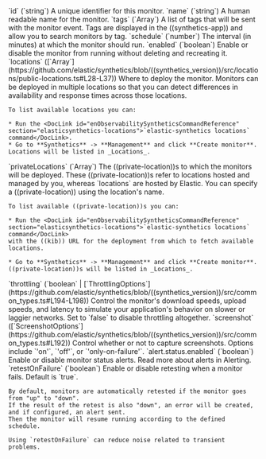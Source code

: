 
<DocDefList>
  <DocDefTerm>
    `id` (`string`)
  </DocDefTerm>
  <DocDefDescription>
    A unique identifier for this monitor.
  </DocDefDescription>

  <DocDefTerm>
    `name` (`string`)
  </DocDefTerm>
  <DocDefDescription>
    A human readable name for the monitor.
  </DocDefDescription>

  <DocDefTerm>
    `tags` (`Array<string>`)
  </DocDefTerm>
  <DocDefDescription>
    A list of tags that will be sent with the monitor event. Tags are displayed in the ((synthetics-app)) and allow you to search monitors by tag.
  </DocDefDescription>

  <DocDefTerm>
    `schedule` (`number`)
  </DocDefTerm>
  <DocDefDescription>
    The interval (in minutes) at which the monitor should run.
  </DocDefDescription>

  <DocDefTerm>
    `enabled` (`boolean`)
  </DocDefTerm>
  <DocDefDescription>
    Enable or disable the monitor from running without deleting and recreating it.
  </DocDefDescription>

  <DocDefTerm>
    `locations` ([`Array<SyntheticsLocationsType>`](https://github.com/elastic/synthetics/blob/((synthetics_version))/src/locations/public-locations.ts#L28-L37))
  </DocDefTerm>
  <DocDefDescription>
    Where to deploy the monitor. Monitors can be deployed in multiple locations so that you can detect differences in availability and response times across those locations.

    To list available locations you can:

    * Run the <DocLink id="enObservabilitySyntheticsCommandReference" section="elasticsynthetics-locations">`elastic-synthetics locations` command</DocLink>.
    * Go to **Synthetics** -> **Management** and click **Create monitor**.
    Locations will be listed in _Locations_.
  </DocDefDescription>

  <DocDefTerm>
    `privateLocations` (`Array<string>`)
  </DocDefTerm>
  <DocDefDescription>
    The <DocLink id="enObservabilitySyntheticsPrivateLocation">((private-location))s</DocLink> to which the monitors will be deployed. These ((private-location))s refer to locations hosted and managed by you, whereas
    `locations` are hosted by Elastic. You can specify a ((private-location)) using the location's name.

    To list available ((private-location))s you can:

    * Run the <DocLink id="enObservabilitySyntheticsCommandReference" section="elasticsynthetics-locations">`elastic-synthetics locations` command</DocLink>
    with the ((kib)) URL for the deployment from which to fetch available locations.

    * Go to **Synthetics** -> **Management** and click **Create monitor**.
    ((private-location))s will be listed in _Locations_.
  </DocDefDescription>

  <DocDefTerm>
    `throttling` (`boolean` | [`ThrottlingOptions`](https://github.com/elastic/synthetics/blob/((synthetics_version))/src/common_types.ts#L194-L198))
  </DocDefTerm>
  <DocDefDescription>
    Control the monitor's download speeds, upload speeds, and latency to simulate your application's behavior on slower or laggier networks. Set to `false` to disable throttling altogether.
  </DocDefDescription>

  <DocDefTerm>
    `screenshot` ([`ScreenshotOptions`](https://github.com/elastic/synthetics/blob/((synthetics_version))/src/common_types.ts#L192))
  </DocDefTerm>
  <DocDefDescription>
    Control whether or not to capture screenshots. Options include `'on'`, `'off'`, or `'only-on-failure'`.
  </DocDefDescription>

  <DocDefTerm>
    `alert.status.enabled` (`boolean`)
  </DocDefTerm>
  <DocDefDescription>
    Enable or disable monitor status alerts. Read more about alerts in <DocLink id="enObservabilitySyntheticsSettings" section="alerting">Alerting</DocLink>.
  </DocDefDescription>

  <DocDefTerm>
    `retestOnFailure` (`boolean`)
  </DocDefTerm>
  <DocDefDescription>
    Enable or disable retesting when a monitor fails. Default is `true`.

    By default, monitors are automatically retested if the monitor goes from "up" to "down".
    If the result of the retest is also "down", an error will be created, and if configured, an alert sent.
    Then the monitor will resume running according to the defined schedule.

    Using `retestOnFailure` can reduce noise related to transient problems.
  </DocDefDescription>
</DocDefList>
